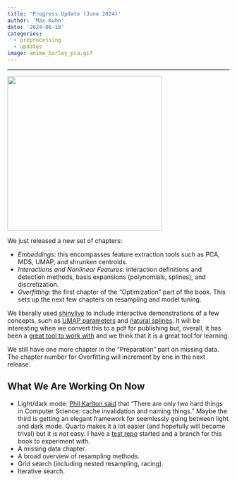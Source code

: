 ```yaml
---
title: 'Progress Update (June 2024)'
author: 'Max Kuhn'
date: '2024-06-18'
categories:
  - preprocessing
  - updates
image: anime_barley_pca.gif
---
```


<hr>
 
![](anime_barley_pca.gif){fig-align="center" height="350px"}

We just released a new set of chapters: 

 - _Embeddings_: this encompasses feature extraction tools such as PCA, MDS, UMAP, and shrunken centroids. 
 - _Interactions and Nonlinear Features_: interaction definitions and detection methods, basis expansions (polynomials, splines), and discretization. 
 - _Overfitting_: the first chapter of the "Optimization" part of the book. This sets up the next few chapters on resampling and model tuning. 
 
We liberally used [shinylive](https://quarto.org/docs/blog/posts/2022-10-25-shinylive-extension/) to include interactive demonstrations of a few concepts, such as [UMAP parameters](http://localhost:5999/chapters/embeddings.html#fig-umap) and [natural splines](http://localhost:5999/chapters/interactions-nonlinear.html#fig-natural-cubic-spline). It will be interesting when we convert this to a pdf for publishing but, overall, it has been a [great tool to work with](https://topepo.github.io/2024_05_NYR/#/title-slide) and we think that it is a great tool for learning. 
 
We still have one more chapter in the "Preparation" part on missing data. The chapter number for Overfitting will increment by one in the next release. 

## What We Are Working On Now

 - Light/dark mode: [Phil Karlton said](https://www.karlton.org/2017/12/naming-things-hard/) that "There are only two hard things in Computer Science: cache invalidation and naming things." Maybe the third is getting an elegant framework for seemlessly going between light and dark mode. Quarto makes it a lot easier (and hopefully will become trival) but it is _not_ easy. I have a [test repo](https://topepo.github.io/light-dark-test/) started and a branch for this book to experiment with. 
 - A missing data chapter.
 - A broad overview of resampling methods. 
 - Grid search (including nested resampling, racing).
 - Iterative search.
 
 
 
 

